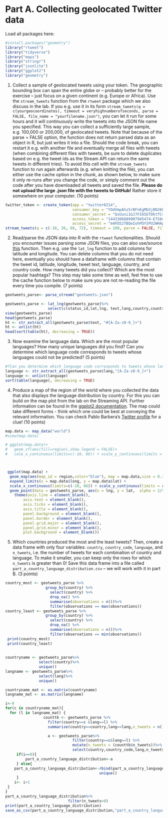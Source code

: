 # Part A. Collecting geolocated Twitter data

Load all packages here:

```r
#install.packages("geometry")
library("rtweet")
library("tidyverse")
library("maps")
library("stringr")
library("jsonlite")
library("ggplot2")
library("geometry")
```

1. Collect a sample of geolocated tweets using your token. The geographic bounding box can span the entire globe or -- probably better for the exercise -- just focus on a given continent (e.g. Europe or Africa). Use the `stream_tweets` function from the `rtweet` package which we also discuss in the lab. If you e.g. use it in its form `stream_tweets(q = c(yourgeocoordinates), timeout = veryhighnumberofseconds, parse = FALSE, file_name = "yourfilename.json")`, you can let it run for some hours and it will continuously write the tweets into the JSON file name you specified. This way you can collect a sufficiently large sample, e.g. 100,000 or 200,000, of geolocated tweets. Note that because of the parse = FALSE option, the function does not return parsed data as an object in R, but just writes it into a file. Should the code break, you can restart it e.g. with another file and eventually merge all files with tweets (when combining different files with tweets, be sure to delete duplicates based on e.g. the tweet ids as the Stream API can return the same tweets in different tries). To avoid this cell with the `stream_tweets` function to run again afterwards (e.g. when knitting the file), you can either use the cache option in the chunk, as shown below, to make sure it only re-runs after you change the code, or simply comment out the code after you have downloaded all tweets and saved the file. __Please do not upload the large .json file with the tweets to GitHub!__ Rather store it somewhere on your computer. (10 points)

```r
twitter_token <- create_token(app = "twitter0214", 
                              consumer_key = "YOdVmpAhz5rBFnEgMbSjBNJ6P",
                              consumer_secret = "QsUuni1GJ7FI65ETOktfCv82CfBMpEF1udRypM8Xr7PEIq5DbZ",
                              access_token = "1443306889907945474-EfS8uTz7IesDNgATwgjVkF3ZY7BcgF",
                              access_secret = "m4FD52TBQeIohPDY5PU2WHApNAGqOYALW7Ptwf5K0i2wd")
stream_tweets(q = c(-10, 36, 66, 72), timeout = 100, parse = FALSE, file_name = "geotweets.json")
```

2. Read/parse the JSON data into R with the `rtweet` functionalities. Should you encounter issues parsing some JSON files, you can also use/source [this]("https://gist.githubusercontent.com/JBGruber/dee4c44e7d38d537426f57ba1e4f84ab/raw/ce28d3e8115f9272db867158794bc710e8e28ee5/recover_stream.R") function. Then e.g. use the `lat_lng` function to add columns for latitude and longitude. You can delete columns that you do not need here, eventually you should have a dataframe with columns that contain the tweet id, latitude, longitude, tweet text, language, country, and country code. How many tweets did you collect? Which are the most popular hashtags? This step may take some time as well, feel free to use the cache function below to make sure you are not re-reading the file every time you compile. (7 points)

```r
geotweets_parse<- parse_stream("geotweets.json")

geotweets_parse <- lat_lng(geotweets_parse)%>%
                   select(c(status_id,lat,lng, text,lang,country,country_code))
view(geotweets_parse)
head(geotweets_parse)
ht <- str_extract_all(geotweets_parse$text, "#[A-Za-z0-9_]+")
ht <- unlist(ht)
head(sort(table(ht), decreasing = TRUE))

```

3. Now examine the language data. Which are the most popular languages? How many unique languages did you find? Can you determine which language code corresponds to tweets whose languages could not be predicted? (5 points)

```r
#?Can you determine which language code corresponds to tweets whose languages could not be predicted?
language <- str_extract_all(geotweets_parse$lang,"[A-Za-z0-9_]+")
language <- unlist(language)
sort(table(language), decreasing = TRUE)

```

4. Produce a map of the region of the world where you collected the data that also displays the language distribution by country. For this you can build on the map plot from the lab on the Streaming API. Further information can be found in the [ggplot2 documentation](https://ggplot2.tidyverse.org/). The map could take different forms - think which one could be best at conveying the relevant information. You can check Pablo Barbera's [Twitter profile](https://twitter.com/p_barbera) for a clue! (10 points)

```r
map.data <- map_data("world")
#view(map.data)

# ggplot(map.data)+
#   geom_sf(aes(fill=region),show.legend = FALSE)+
#   cale_x_continuous(limits=c(-10, 66)) + scale_y_continuous(limits = c(36, 72)) 



 ggplot(map.data) +
  geom_map(aes(map_id = region,color="blue"), map = map.data,size = 0.3) +
  expand_limits(x = map.data$long, y = map.data$lat) +
  scale_x_continuous(limits=c(-10, 66)) + scale_y_continuous(limits = c(36, 72)) +
  geom_point(data = geotweets_parse, aes(x = lng, y = lat,  alpha = 2/5, color = lang) )+
    theme(axis.line = element_blank(),
    	axis.text = element_blank(),
    	axis.ticks = element_blank(),
        axis.title = element_blank(),
        panel.background = element_blank(),
        panel.border = element_blank(),
        panel.grid.major = element_blank(),
        panel.grid.minor = element_blank(),
        plot.background = element_blank())
```

5. Which countries produced the most and the least tweets? Then, create a data frame with only four variables: `country`, `country_code`, `language`, and `n_tweets`, i.e. the number of tweets for each combination of country and language. To make it smaller, you can keep only the rows for which `n_tweets` is greater than 0! Save this data frame into a file called `part_a_country_language_distribution.csv` -- we will work with it in part B.  (3 points)

```r
                   
country_most <- geotweets_parse %>%
                  group_by(country) %>% 
                    select(country) %>% 
                    drop_na() %>% 
                    summarise(observations = n())%>%
                    filter(observations == max(observations)) 
country_least <- geotweets_parse %>%
                  group_by(country) %>% 
                    select(country) %>% 
                    drop_na() %>% 
                    summarise(observations = n())%>%
                    filter(observations == min(observations)) 
 print(country_most)  
 print(country_least)  
 
 
countryname <- geotweets_parse%>%
               select(country)%>%
               unique()
langname <- geotweets_parse%>%
               select(lang)%>%
               unique()

countryname_mat <- as.matrix(countryname)
langname_mat <- as.matrix(langname)

i<-0
for(c in countryname_mat){
  for (l in langname_mat) {
                 counttb <- geotweets_parse %>%
                   filter(country==c &lang==l) %>%
                   summarise(country==country,lang==lang,n_tweets = n())

                   a <- geotweets_parse%>%
                              filter(country==c&lang==l) %>%
                              mutate(n_tweets = (counttb$n_tweets))%>%
                              select(country,country_code,lang,n_tweets)
     if(i==0){              
         part_a_country_language_distribution<-a
     } else{
    part_a_country_language_distribution<-rbind(part_a_country_language_distribution,a)%>%
                                          unique()
     }
    i<- i+1           
 }
}
part_a_country_language_distribution%>%
                            filter(n_tweets>0)
print(part_a_country_language_distribution)
save_as_csv(part_a_country_language_distribution,"part_a_country_language_distribution.csv")
```

